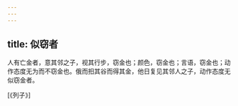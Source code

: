 ```yaml
---
---
---
```

title: 似窃者
---




人有亡金者，意其邻之子，视其行步，窃金也；颜色，窃金也；言语，窃金也；动作态度无为而不窃金也。俄而抇其谷而得其金，他日复见其邻人之子，动作态度无似窃金者。

[《列子》]